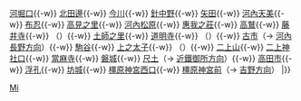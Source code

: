 {{鐵道路線|
| 模板名稱 = 南大阪線
| 名稱 = [[File:Kintetsulogo.png|19px|近畿日本鐵道|link=近畿日本鐵道]] <small>[[近畿日本鐵道]]</small> [[南大阪線]] [[File:KT number-F.svg|20px]]
| 代表色 = #028e46
| 背景顏色 = #FFFFFF 
| 車站列表 = [[大阪阿部野橋站|大阪阿部野橋]]{{-w}} [[河堀口站|河堀口]]{{-w}} [[北田邊站|北田邊]]{{-w}} [[今川站 (大阪府)|今川]]{{-w}} [[針中野站|針中野]]{{-w}} [[矢田站 (大阪府)|矢田]]{{-w}} [[河內天美站|河內天美]]{{-w}} [[布忍站|布忍]]{{-w}} [[高見之里站|高見之里]]{{-w}} [[河內松原站|河內松原]]{{-w}} [[惠我之莊站|惠我之莊]]{{-w}} [[高鷲站|高鷲]]{{-w}} [[藤井寺站|藤井寺]]{{-w}} （<s>{{link-ja|譽田八幡站|誉田八幡駅|譽田八幡}}</s>）{{-w}} [[土師之里站|土師之里]]{{-w}} [[道明寺站|道明寺]]{{-w}} （<s>{{link-ja|應神御陵前站|応神御陵前駅|應神御陵前}}</s>）{{-w}} [[古市站 (大阪府)|古市]]（→ [[Template:長野線 (近畿日本鐵道)|河內長野方向]]）{{-w}} [[駒谷站|駒谷]]{{-w}} [[上之太子站|上之太子]]{{-w}} （<s>{{link-ja|屯鶴峰站|屯鶴峰駅|屯鶴峰（臨）}}</s>）{{-w}} [[二上山站|二上山]]{{-w}} [[二上神社口站|二上神社口]]{{-w}} [[當麻寺站|當麻寺]]{{-w}} [[磐城站 (奈良縣)|磐城]]{{-w}} [[尺土站|尺土]]（→ [[Template:御所線|近鐵御所方向]]）{{-w}} [[高田市站|高田市]]{{-w}} [[浮孔站|浮孔]]{{-w}} [[坊城站|坊城]]{{-w}} [[橿原神宮西口站|橿原神宮西口]]{{-w}} [[橿原神宮前站|橿原神宮前]]（→ [[Template:吉野線|吉野方向]]）
|}}<noinclude>
[[Category:近畿日本鐵道路線模板|Mi]]
</noinclude>